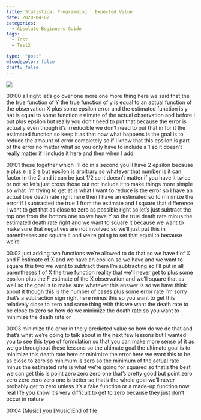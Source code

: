 ```yaml
---
title: Statistical Programming   Expected Value
date: 2020-04-02
categories:
  - Absolute Beginners Guide
tags:
  - Test
  - Test2

type:  "post"
w3codecolor: false
draft: false
---
```


<a href="https://www.youtube.com/watch?v=TXgwAY5EEdA">
<img src="https://www.cradletograver.com/auto-posts/images/35-AbsoluteBeginnersGuide-StatisticalProgrammingwithR-Estimatingf(Notation).mp4.jpg">
</a>









00:00
all right let's go over one more one more thing here we said that the the
true function of Y the true function of y is equal to an actual function of the
observation X plus some epsilon error and the estimated function is y hat is
equal to some function estimate of the actual observation and before I put plus
epsilon but really you don't need to put that because the error is actually even
though it's irreducible we don't need to put that in for it the estimated
function so keep it as that now what happens is the goal is to reduce the
amount of error completely so if I know that this epsilon is part of the error
no matter what so you only have to include a 1 so it doesn't really matter
if I include it here and then when I add

00:01
these together which I'll do in a second you'll have 2 epsilon because e plus e
is 2 e but epsilon is arbitrary so whatever that number is it can factor in
the 2 and it can be just 1/2 so it doesn't matter if you have it twice or
not so let's just cross those out not include it to make things more simple so
what I'm trying to get at is what I want to reduce is the error so I have an
actual true death rate right here then I have an estimated so to minimize the
error if I subtracted the true 1 from the estimate and I square that
difference I want to get that as close to zero as possible right so let's just
subtract the top one from the bottom one so we have Y so the true death rate
minus the estimated death rate right and we want to square it because we want to
make sure that negatives are not involved so we'll just put this in
parentheses and square it and we're going to set that equal to because we're

00:02
just adding two functions we're allowed to do that so we have f of X and F
estimate of X and we have an epsilon so we have and we want to square this two
we want to subtract them I'm subtracting so I'll put in all parentheses
f of X the true function reality that we'll never get to plus some epsilon
plus the F estimate of the X observation and we'll square that as well so the
goal is to make sure whatever this answer is so we have think about it
though this is the number of cases plus some error rate I'm sorry that's a
subtraction sign right here minus this so you want to get this relatively close
to zero and same thing with this we want the death rate to be close to zero so
how do we minimize the death rate so you want to minimize the death rate or

00:03
minimize the error in the y predicted value so how do we do that and that's
what we're going to talk about in the next few lessons but I wanted you to see
this type of formulation so that you can make more sense of it as we go
throughout these lessons so the ultimate goal the ultimate goal is to minimize
this death rate here or minimize the error here we want this to be as close
to zero so minimum is zero so the minimum of the actual rate minus the
estimated rate is what we're going for squared so that's the best we can get
this is point zero zero zero one that's pretty good but point zero zero zero
zero zero one is better so that's the whole goal we'll never probably get to
zero unless it's a fake function or a made-up function now real life you know
it's very difficult to get to zero because they just don't occur in nature

00:04
[Music] you [Music]End of file

